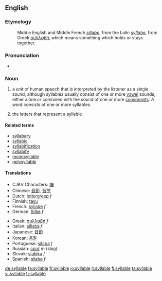 ==English==

===Etymology===
:Middle English and Middle French ''[[sillabe]]'', from the Latin ''[[syllaba]]'', from Greek ''[[συλλαβή]]'', which means something which holds or stays together.

=== Pronunciation ===
*{{audio|en-uk-syllable.ogg|Audio (UK)}}

===Noun===
{{en-noun}}

# {{linguistics}} a unit of human speech that is interpreted by the listener as a single sound, although syllables usually consist of one or more [[vowel]] sounds, either alone or combined with the sound of one or more [[consonant]]s. A word consists of one or more syllables.
# {{grammar}} the letters that represent a syllable

====Related terms====
*[[syllabary]]
*[[syllabic]]
*[[syllabification]]
*[[syllabify]]
*[[monosyllable]]
*[[polysyllable]]

====Translations====
{{top}}
*CJKV Characters: [[嘣]]
*Chinese: [[音節]], [[音节]]
*Dutch: [[lettergreep]] ''f''
*Finnish: [[tavu]]
*French: [[syllabe]] ''f''
*German: [[Silbe]] ''f''
{{mid}}
*Greek: [[συλλαβή]] ''f''
*Italian: [[sillaba]] ''f''
*Japanese: [[音節]]
*Korean: [[음절]]
*Portuguese: [[sílaba]] ''f''
*Russian: [[слог]] ''m'' (slog)
*Slovak: [[slabika]] ''f''
*Spanish: [[sílaba]] ''f''
{{bottom}}
[[de:syllable]]
[[fa:syllable]]
[[fr:syllable]]
[[io:syllable]]
[[it:syllable]]
[[fi:syllable]]
[[ta:syllable]]
[[vi:syllable]]
[[tr:syllable]]